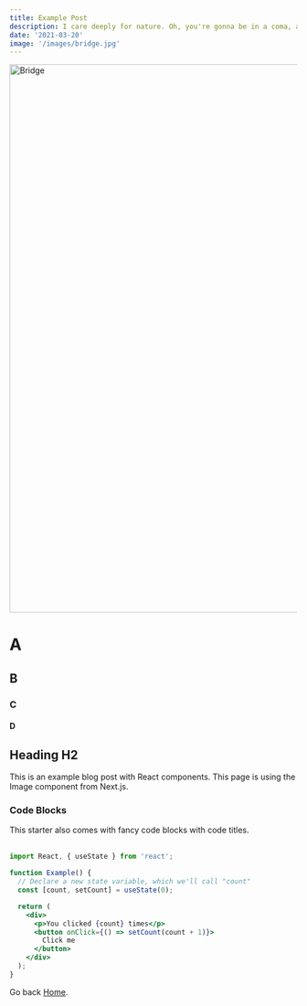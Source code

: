 ```yaml
---
title: Example Post
description: I care deeply for nature. Oh, you're gonna be in a coma, all right. He'll want to use your yacht, and I don't want this thing smelling like fish. Get me a vodka rocks. And a piece of toast. No! I was ashamed to be SEEN with you. I like being with you.
date: '2021-03-20'
image: '/images/bridge.jpg'
---
```


<img
  alt="Bridge"
  src="/images/bridge.jpg"
  width="1440"
  height="960"
  priority
/>

# A
## B
### C
#### D

## Heading H2

This is an example blog post with React components. This page is using the Image component from Next.js.



### Code Blocks

This starter also comes with fancy code blocks with code titles.
<br/>
<br/>

```jsx
import React, { useState } from 'react';

function Example() {
  // Declare a new state variable, which we'll call "count"
  const [count, setCount] = useState(0);

  return (
    <div>
      <p>You clicked {count} times</p>
      <button onClick={() => setCount(count + 1)}>
        Click me
      </button>
    </div>
  );
}
```


Go back [Home](/).
